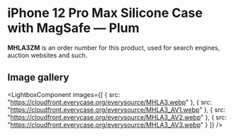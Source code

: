 
# iPhone 12 Pro Max Silicone Case with MagSafe — Plum

<Callout type='info' emoji='👉🏻'>**MHLA3ZM** is an order number for this product, used for search engines, auction websites and such.</Callout>

## Image gallery

<LightboxComponent
    images={[
      {
        src: "https://cloudfront.everycase.org/everysource/MHLA3.webp"
      },
      {
        src: "https://cloudfront.everycase.org/everysource/MHLA3_AV1.webp"
      },
      {
        src: "https://cloudfront.everycase.org/everysource/MHLA3_AV2.webp"
      },
      {
        src: "https://cloudfront.everycase.org/everysource/MHLA3_AV3.webp"
      }
    ]}
  />
